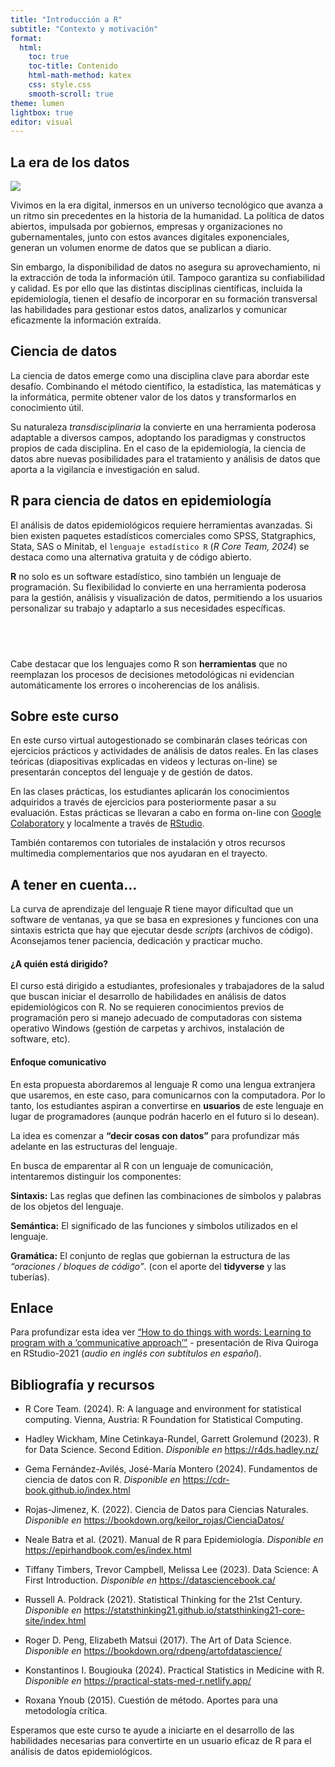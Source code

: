 ```yaml
---
title: "Introducción a R"
subtitle: "Contexto y motivación"
format:
  html:
    toc: true
    toc-title: Contenido
    html-math-method: katex
    css: style.css
    smooth-scroll: true
theme: lumen
lightbox: true
editor: visual
---
```


## La era de los datos

![](datos.png){width="500," fig-align="center"}

Vivimos en la era digital, inmersos en un universo tecnológico que avanza a un ritmo sin precedentes en la historia de la humanidad. La política de datos abiertos, impulsada por gobiernos, empresas y organizaciones no gubernamentales, junto con estos avances digitales exponenciales, generan un volumen enorme de datos que se publican a diario.

Sin embargo, la disponibilidad de datos no asegura su aprovechamiento, ni la extracción de toda la información útil. Tampoco garantiza su confiabilidad y calidad. Es por ello que las distintas disciplinas científicas, incluida la epidemiología, tienen el desafío de incorporar en su formación transversal las habilidades para gestionar estos datos, analizarlos y comunicar eficazmente la información extraída.

## Ciencia de datos

La ciencia de datos emerge como una disciplina clave para abordar este desafío. Combinando el método científico, la estadística, las matemáticas y la informática, permite obtener valor de los datos y transformarlos en conocimiento útil.

Su naturaleza *transdisciplinaria* la convierte en una herramienta poderosa adaptable a diversos campos, adoptando los paradigmas y constructos propios de cada disciplina. En el caso de la epidemiología, la ciencia de datos abre nuevas posibilidades para el tratamiento y análisis de datos que aporta a la vigilancia e investigación en salud.

## R para ciencia de datos en epidemiología

El análisis de datos epidemiológicos requiere herramientas avanzadas. Si bien existen paquetes estadísticos comerciales como SPSS, Statgraphics, Stata, SAS o Minitab, el `lenguaje estadístico R` (*R Core Team, 2024*) se destaca como una alternativa gratuita y de código abierto.

**R** no solo es un software estadístico, sino también un lenguaje de programación. Su flexibilidad lo convierte en una herramienta poderosa para la gestión, análisis y visualización de datos, permitiendo a los usuarios personalizar su trabajo y adaptarlo a sus necesidades específicas.

::: {.callout-tip icon="false"}
## <br>

Cabe destacar que los lenguajes como R son **herramientas** que no reemplazan los procesos de decisiones metodológicas ni evidencian automáticamente los errores o incoherencias de los análisis.
:::

## Sobre este curso

En este curso virtual autogestionado se combinarán clases teóricas con ejercicios prácticos y actividades de análisis de datos reales. En las clases teóricas (diapositivas explicadas en videos y lecturas on-line) se presentarán conceptos del lenguaje y de gestión de datos.

En las clases prácticas, los estudiantes aplicarán los conocimientos adquiridos a través de ejercicios para posteriormente pasar a su evaluación. Estas prácticas se llevaran a cabo en forma on-line con [Google Colaboratory](https://research.google.com/colaboratory/faq.html) y localmente a través de [RStudio](https://es.wikipedia.org/wiki/RStudio).

También contaremos con tutoriales de instalación y otros recursos multimedia complementarios que nos ayudaran en el trayecto.

::: {.callout-tip icon="false"}
## A tener en cuenta...

La curva de aprendizaje del lenguaje R tiene mayor dificultad que un software de ventanas, ya que se basa en expresiones y funciones con una sintaxis estricta que hay que ejecutar desde *scripts* (archivos de código). Aconsejamos tener paciencia, dedicación y practicar mucho.
:::

#### ¿A quién está dirigido?

El curso está dirigido a estudiantes, profesionales y trabajadores de la salud que buscan iniciar el desarrollo de habilidades en análisis de datos epidemiológicos con R. No se requieren conocimientos previos de programación pero si manejo adecuado de computadoras con sistema operativo Windows (gestión de carpetas y archivos, instalación de software, etc).

#### Enfoque comunicativo

En esta propuesta abordaremos al lenguaje R como una lengua extranjera que usaremos, en este caso, para comunicarnos con la computadora. Por lo tanto, los estudiantes aspiran a convertirse en **usuarios** de este lenguaje en lugar de programadores (aunque podrán hacerlo en el futuro si lo desean).

La idea es comenzar a **"decir cosas con datos"** para profundizar más adelante en las estructuras del lenguaje.

En busca de emparentar al R con un lenguaje de comunicación, intentaremos distinguir los componentes:

**Sintaxis:** Las reglas que definen las combinaciones de símbolos y palabras de los objetos del lenguaje.

**Semántica:** El significado de las funciones y símbolos utilizados en el lenguaje.

**Gramática:** El conjunto de reglas que gobiernan la estructura de las *"oraciones / bloques de código"*. (con el aporte del **tidyverse** y las tuberías).

::: {.callout-tip icon="false"}
## Enlace

Para profundizar esta idea ver ["How to do things with words: Learning to program with a 'communicative approach'"](https://rstudio.com/resources/rstudioglobal-2021/how-to-do-things-with-words-learning-to-program-in-r-with-a-communicative-approach/) - presentación de Riva Quiroga en RStudio-2021 (*audio en inglés con subtítulos en español*).
:::

## Bibliografía y recursos

-   R Core Team. (2024). R: A language and environment for statistical computing. Vienna, Austria: R Foundation for Statistical Computing.

-   Hadley Wickham, Mine Cetinkaya-Rundel, Garrett Grolemund (2023). R for Data Science. Second Edition. *Disponible en* <https://r4ds.hadley.nz/>

-   Gema Fernández-Avilés, José-María Montero (2024). Fundamentos de ciencia de datos con R. *Disponible en* <https://cdr-book.github.io/index.html>

-   Rojas-Jimenez, K. (2022). Ciencia de Datos para Ciencias Naturales. *Disponible en* <https://bookdown.org/keilor_rojas/CienciaDatos/>

-   Neale Batra et al. (2021). Manual de R para Epidemiología. *Disponible en* <https://epirhandbook.com/es/index.html>

-   Tiffany Timbers, Trevor Campbell, Melissa Lee (2023). Data Science: A First Introduction. *Disponible en* <https://datasciencebook.ca/>

-   Russell A. Poldrack (2021). Statistical Thinking for the 21st Century. *Disponible en* <https://statsthinking21.github.io/statsthinking21-core-site/index.html>

-   Roger D. Peng, Elizabeth Matsui (2017). The Art of Data Science. *Disponible en* <https://bookdown.org/rdpeng/artofdatascience/>

-   Konstantinos I. Bougiouka (2024). Practical Statistics in Medicine with R. *Disponible en* <https://practical-stats-med-r.netlify.app/>

-   Roxana Ynoub (2015). Cuestión de método. Aportes para una metodología crítica.

Esperamos que este curso te ayude a iniciarte en el desarrollo de las habilidades necesarias para convertirte en un usuario eficaz de R para el análisis de datos epidemiológicos.
